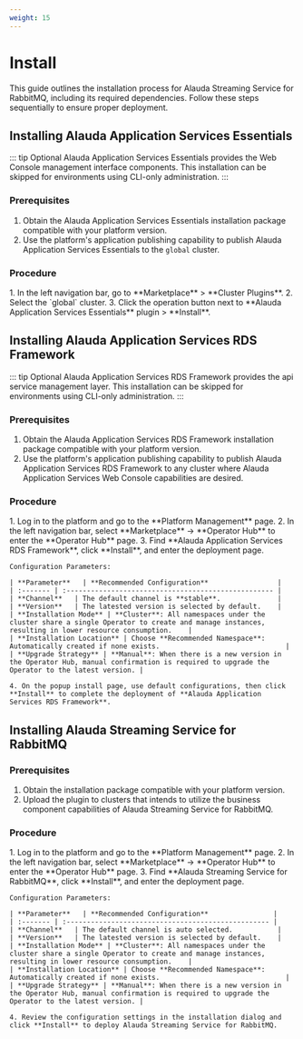 ```yaml
---
weight: 15
---
```


# Install

This guide outlines the installation process for Alauda Streaming Service for RabbitMQ, including its required dependencies. Follow these steps sequentially to ensure proper deployment.

## Installing Alauda Application Services Essentials

::: tip Optional
Alauda Application Services Essentials provides the Web Console management interface components. This installation can be skipped for environments using CLI-only administration.
:::

### Prerequisites

1. Obtain the Alauda Application Services Essentials installation package compatible with your platform version.
2. Use the platform's application publishing capability to publish Alauda Application Services Essentials to the `global` cluster.

### Procedure

<Tabs>
  <Tab label="Web Console">
    1. In the left navigation bar, go to **Marketplace** > **Cluster Plugins**.
    2. Select the `global` cluster.
    3. Click the operation button next to **Alauda Application Services Essentials** plugin > **Install**.
  </Tab>
</Tabs>

## Installing Alauda Application Services RDS Framework

::: tip Optional
Alauda Application Services RDS Framework provides the api service management layer. This installation can be skipped for environments using CLI-only administration.
:::

### Prerequisites

1. Obtain the Alauda Application Services RDS Framework installation package compatible with your platform version.
2. Use the platform's application publishing capability to publish Alauda Application Services RDS Framework to any cluster where Alauda Application Services Web Console capabilities are desired.

### Procedure

<Tabs>
  <Tab label="Web Console">
    1. Log in to the platform and go to the **Platform Management** page.
    2. In the left navigation bar, select **Marketplace** -> **Operator Hub** to enter the **Operator Hub** page.
    3. Find **Alauda Application Services RDS Framework**, click **Install**, and enter the deployment page.

    Configuration Parameters:

    | **Parameter**   | **Recommended Configuration**                 |
    | :------- | :--------------------------------------------------- |
    | **Channel**   | The default channel is **stable**.              |
    | **Version**   | The latested version is selected by default.    |
    | **Installation Mode** | **Cluster**: All namespaces under the cluster share a single Operator to create and manage instances, resulting in lower resource consumption.    |
    | **Installation Location** | Choose **Recommended Namespace**: Automatically created if none exists.                               |
    | **Upgrade Strategy** | **Manual**: When there is a new version in the Operator Hub, manual confirmation is required to upgrade the Operator to the latest version. |

    4. On the popup install page, use default configurations, then click **Install** to complete the deployment of **Alauda Application Services RDS Framework**.
  </Tab>
</Tabs>

## Installing Alauda Streaming Service for RabbitMQ

### Prerequisites

1. Obtain the installation package compatible with your platform version.
2. Upload the plugin to clusters that intends to utilize the business component capabilities of Alauda Streaming Service for RabbitMQ.

### Procedure

<Tabs>
  <Tab label="Web Console">
    1. Log in to the platform and go to the **Platform Management** page.
    2. In the left navigation bar, select **Marketplace** -> **Operator Hub** to enter the **Operator Hub** page.
    3. Find **Alauda Streaming Service for RabbitMQ**, click **Install**, and enter the deployment page.

    Configuration Parameters:

    | **Parameter**   | **Recommended Configuration**                |
    | :------- | :-------------------------------------------------- |
    | **Channel**   | The default channel is auto selected.           |
    | **Version**   | The latested version is selected by default.    |
    | **Installation Mode** | **Cluster**: All namespaces under the cluster share a single Operator to create and manage instances, resulting in lower resource consumption.    |
    | **Installation Location** | Choose **Recommended Namespace**: Automatically created if none exists.                               |
    | **Upgrade Strategy** | **Manual**: When there is a new version in the Operator Hub, manual confirmation is required to upgrade the Operator to the latest version. |

    4. Review the configuration settings in the installation dialog and click **Install** to deploy Alauda Streaming Service for RabbitMQ.
  </Tab>
</Tabs>
